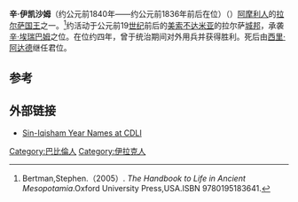 {{Infobox Monarch
| name           = 辛·伊凯沙姆
| title          = [[美索不达米亚王朝表|美索不达米亚王朝表]]、[[拉尔萨|拉尔萨]]国王
| image          = 
| image_size     = 
| caption        =
| reign          = 约前1840年—约前1836年前后在位（中年表）
| date of birth  = 
| place of birth = 
| date of death  = 约前1836年前后（中年表）
| place of death = 
| predecessor    = [[辛·埃瑞巴姆|辛·埃瑞巴姆]]
| successor      = [[西里·阿达德|西里·阿达德]]
}}

'''辛·伊凯沙姆'''（约公元前1840年——约公元前1836年前后在位）（{{lang-en|Sin-Iqisham}}）[[阿摩利人|阿摩利人]]的[[拉尔萨|拉尔萨]][[国王|国王]]之一。<ref>Bertman,Stephen.（2005）. ''The Handbook to Life in Ancient Mesopotamia''.Oxford University Press,USA.ISBN 9780195183641.</ref>约活动于公元前19[[世纪|世纪]]前后的[[美索不达米亚|美索不达米亚]]的拉尔萨[[城邦|城邦]]，承袭[[辛·埃瑞巴姆|辛·埃瑞巴姆]]之位。在位约四年，曾于统治期间对外用兵并获得胜利。死后由[[西里·阿达德|西里·阿达德]]继任君位。

==参考==
{{reflist}}

==外部链接==
*[http://cdli.ucla.edu/tools/yearnames/HTML/T10K7.htm Sin-Iqisham Year Names at CDLI]{{Wayback|url=http://cdli.ucla.edu/tools/yearnames/HTML/T10K7.htm |date=20081018214656 }}

{{leader|[[辛·埃瑞巴姆|辛·埃瑞巴姆]]|[[美索不达米亚王朝表|美索不达米亚王朝表]]|[[西里·阿达德|西里·阿达德]]}}
{{巴比伦君主}}

[[Category:巴比倫人|Category:巴比倫人]]
[[Category:伊拉克人|Category:伊拉克人]]